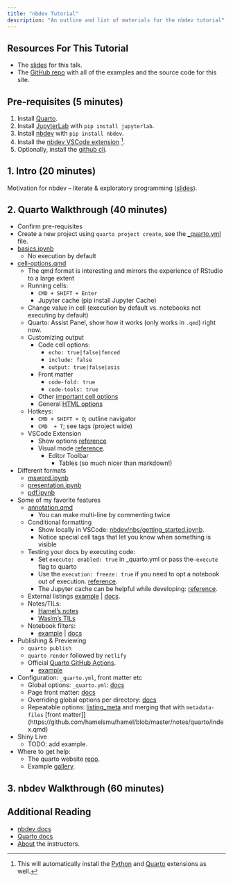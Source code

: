 ```yaml
---
title: "nbdev Tutorial"
description: "An outline and list of materials for the nbdev tutorial"
---
```


## Resources For This Tutorial

- The [slides](https://docs.google.com/presentation/d/1Ri4m4KxXaR5rH-zMM_EGZNhupj0SlpiSac2jAhpFpyI/edit?usp=sharing) for this talk.
- The [GitHub repo](https://github.com/fastai/jupytercon-2023) with all of the examples and the source code for this site.

## Pre-requisites (5 minutes)

1. Install [Quarto](https://quarto.org/docs/get-started/).
2. Install [JupyterLab](https://jupyterlab.readthedocs.io/en/stable/getting_started/installation.html) with `pip install jupyterlab`.
3. Install [nbdev](https://nbdev.fast.ai/) with `pip install nbdev`.
4. Install the [nbdev VSCode extension](https://marketplace.visualstudio.com/items?itemName=hamelhusain.nbdev) [^1].
5. Optionally, install the [github cli](https://cli.github.com/).

## 1. Intro (20 minutes)

Motivation for nbdev -- literate & exploratory programming ([slides](https://docs.google.com/presentation/d/1Ri4m4KxXaR5rH-zMM_EGZNhupj0SlpiSac2jAhpFpyI/edit?usp=sharing)).

## 2. Quarto Walkthrough (40 minutes)

- Confirm pre-requisites
- Create a new project using `quarto project create`, see the [_quarto.yml](https://github.com/fastai/jupytercon-2023/tree/main/_quarto_demo/_quarto.yml) file.
- [basics.ipynb](https://github.com/fastai/jupytercon-2023/tree/main/_quarto_demo/basics.ipynb)
    - No execution by default
- [cell-options.qmd](https://github.com/fastai/jupytercon-2023/blob/main/_quarto_demo/cell-options.qmd)
    - The qmd format is interesting and mirrors the experience of RStudio to a large extent
    - Running cells: 
        - `CMD + SHIFT + Enter`
        - Jupyter cache (pip install Jupyter Cache)
    - Change value in cell (execution by default vs. notebooks not executing by default)
    - Quarto: Assist Panel, show how it works (only works in `.qmd`) right now.
    - Customizing output
        - Code cell options:
            - `echo: true|false|fenced`
            - `include: false`
            - `output: true|false|asis`
        - Front matter
            - `code-fold: true`
            - `code-tools: true`
        - Other [important cell options](https://quarto.org/docs/reference/cells/cells-jupyter.html#overview)
        - General [HTML options](https://quarto.org/docs/output-formats/html-basics.html)
    - Hotkeys: 
        - `CMD + SHIFT + O`; outline navigator
        - `CMD  + T`; see tags (project wide)
    - VSCode Extension
        - Show options [reference](https://quarto.org/docs/tools/vscode.html)
        - Visual mode [reference](https://quarto.org/docs/visual-editor/vscode/).
            - Editor Toolbar
                - Tables (so much nicer than markdown!)
- Different formats
    - [msword.ipynb](https://github.com/fastai/jupytercon-2023/tree/main/_quarto_demo/msword.ipynb)
    - [presentation.ipynb](https://github.com/fastai/jupytercon-2023/tree/main/_quarto_demo/presentation.ipynb)
    - [pdf.ipynb](https://github.com/fastai/jupytercon-2023/tree/main/_quarto_demo/pdf.ipynb)
- Some of my favorite features
    - [annotation.qmd](https://github.com/fastai/jupytercon-2023/tree/main/_quarto_demo/annotation.qmd)
        - You can make multi-line by commenting twice
    - Conditional formatting
        - Show locally in VSCode: [nbdev/nbs/getting_started.ipynb](https://github.com/fastai/nbdev/blob/master/nbs/getting_started.ipynb).
        - Notice special cell tags that let you know when something is visible
    - Testing your docs by executing code:
        - Set `execute: enabled: true` in _quarto.yml or pass the`—execute` flag to quarto
        - Use the `execution: freeze: true` if you need to opt a notebook out of execution. [reference](https://quarto.org/docs/computations/caching.html#disabling-execution).
        - The Jupyter cache can be helpful while developing: [reference](https://quarto.org/docs/computations/caching.html#jupyter-cache).
    - External listings [example](https://github.com/hamelsmu/hamel/blob/master/index.qmd#L16) | [docs](https://quarto.org/docs/websites/website-listings-custom.html#metadata-file-listings). 
    - Notes/TILs:
        - [Hamel's notes](https://hamel.dev/notes/)
        - [Wasim's TILs](https://wasimlorgat.com/tils/)
    - Notebook filters:
        - [example](https://github.com/hamelsmu/hamel/blob/master/quarto_filter.py) | [docs](https://quarto.org/docs/extensions/nbfilter.html)
- Publishing & Previewing
    - `quarto publish`
    - `quarto render` followed by `netlify`
    - Official [Quarto GitHub Actions](https://github.com/quarto-dev/quarto-actions).
        - [example](./gha.qmd)
- Configuration: `_quarto.yml`, front matter etc
    - Global options: `_quarto.yml`: [docs](https://quarto.org/docs/websites/index.html#config-file)
    - Page front matter: [docs](https://quarto.org/docs/output-formats/html-basics.html)
    - Overriding global options per directory: [docs](https://quarto.org/docs/projects/quarto-projects.html#directory-metadata)
    - Repeatable options: [listing_meta](https://github.com/hamelsmu/hamel/blob/master/notes/_listing_meta.yml) and merging that with `metadata-files` [front matter]](https://github.com/hamelsmu/hamel/blob/master/notes/quarto/index.qmd)
- Shiny Live
    - TODO: add example.
- Where to get help:
    - The quarto website [repo](https://github.com/quarto-dev/quarto-web).
    - Example [gallery](https://quarto.org/docs/gallery/).

[^1]: This will automatically install the [Python](https://marketplace.visualstudio.com/items?itemName=ms-python.python) and [Quarto](https://marketplace.visualstudio.com/items?itemName=quarto.quarto) extensions as well.

## 3. nbdev Walkthrough (60 minutes)



## Additional Reading

- [nbdev docs](https://nbdev.fast.ai/)
- [Quarto docs](https://quarto.org/docs/)
- [About](./about.qmd) the instructors.
